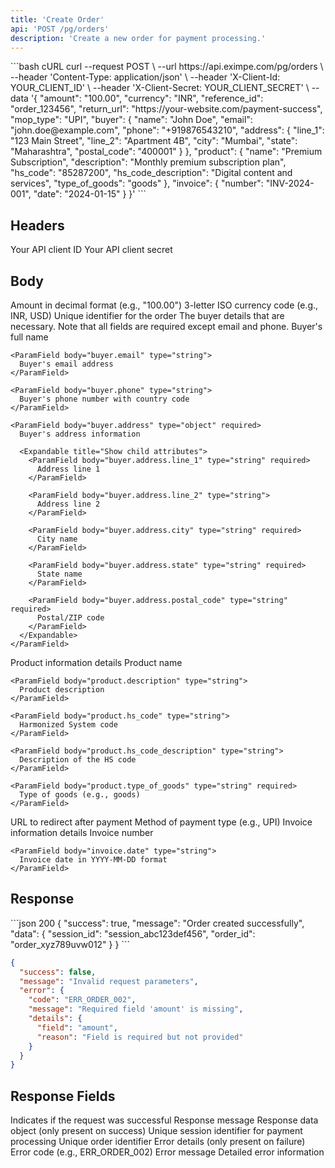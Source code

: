 ```yaml
---
title: 'Create Order'
api: 'POST /pg/orders'
description: 'Create a new order for payment processing.'
---
```


<RequestExample>
```bash cURL
curl --request POST \
  --url https://api.eximpe.com/pg/orders \
  --header 'Content-Type: application/json' \
  --header 'X-Client-Id: YOUR_CLIENT_ID' \
  --header 'X-Client-Secret: YOUR_CLIENT_SECRET' \
  --data '{
    "amount": "100.00",
    "currency": "INR",
    "reference_id": "order_123456",
    "return_url": "https://your-website.com/payment-success",
    "mop_type": "UPI",
    "buyer": {
      "name": "John Doe",
      "email": "john.doe@example.com",
      "phone": "+919876543210",
      "address": {
        "line_1": "123 Main Street",
        "line_2": "Apartment 4B",
        "city": "Mumbai",
        "state": "Maharashtra",
        "postal_code": "400001"
      }
    },
    "product": {
      "name": "Premium Subscription",
      "description": "Monthly premium subscription plan",
      "hs_code": "85287200",
      "hs_code_description": "Digital content and services",
      "type_of_goods": "goods"
    },
    "invoice": {
      "number": "INV-2024-001",
      "date": "2024-01-15"
    }
  }'
```
</RequestExample>

## Headers

<ParamField header="X-Client-Id" type="string" required>
  Your API client ID
</ParamField>

<ParamField header="X-Client-Secret" type="string" required>
  Your API client secret
</ParamField>

## Body

<ParamField body="amount" type="string" required>
  Amount in decimal format (e.g., "100.00")
</ParamField>

<ParamField body="currency" type="string" required>
  3-letter ISO currency code (e.g., INR, USD)
</ParamField>

<ParamField body="reference_id" type="string" required>
  Unique identifier for the order
</ParamField>

<ParamField body="buyer" type="object" required>
  The buyer details that are necessary. Note that all fields are required except email and phone.

  <Expandable title="Show child attributes">
    <ParamField body="buyer.name" type="string" required>
      Buyer's full name
    </ParamField>

    <ParamField body="buyer.email" type="string">
      Buyer's email address
    </ParamField>

    <ParamField body="buyer.phone" type="string">
      Buyer's phone number with country code
    </ParamField>

    <ParamField body="buyer.address" type="object" required>
      Buyer's address information

      <Expandable title="Show child attributes">
        <ParamField body="buyer.address.line_1" type="string" required>
          Address line 1
        </ParamField>

        <ParamField body="buyer.address.line_2" type="string">
          Address line 2
        </ParamField>

        <ParamField body="buyer.address.city" type="string" required>
          City name
        </ParamField>

        <ParamField body="buyer.address.state" type="string" required>
          State name
        </ParamField>

        <ParamField body="buyer.address.postal_code" type="string" required>
          Postal/ZIP code
        </ParamField>
      </Expandable>
    </ParamField>
  </Expandable>
</ParamField>

<ParamField body="product" type="object" required>
  Product information details

  <Expandable title="Show child attributes">
    <ParamField body="product.name" type="string" required>
      Product name
    </ParamField>

    <ParamField body="product.description" type="string">
      Product description
    </ParamField>

    <ParamField body="product.hs_code" type="string">
      Harmonized System code
    </ParamField>

    <ParamField body="product.hs_code_description" type="string">
      Description of the HS code
    </ParamField>

    <ParamField body="product.type_of_goods" type="string" required>
      Type of goods (e.g., goods)
    </ParamField>
  </Expandable>
</ParamField>

<ParamField body="return_url" type="string">
  URL to redirect after payment
</ParamField>

<ParamField body="mop_type" type="string">
  Method of payment type (e.g., UPI)
</ParamField>

<ParamField body="invoice" type="object">
  Invoice information details

  <Expandable title="Show child attributes">
    <ParamField body="invoice.number" type="string">
      Invoice number
    </ParamField>

    <ParamField body="invoice.date" type="string">
      Invoice date in YYYY-MM-DD format
    </ParamField>
  </Expandable>
</ParamField>

## Response

<ResponseExample>
```json 200
{
  "success": true,
  "message": "Order created successfully",
  "data": {
    "session_id": "session_abc123def456",
    "order_id": "order_xyz789uvw012"
  }
}
```

```json Error Response
{
  "success": false,
  "message": "Invalid request parameters",
  "error": {
    "code": "ERR_ORDER_002",
    "message": "Required field 'amount' is missing",
    "details": {
      "field": "amount",
      "reason": "Field is required but not provided"
    }
  }
}
```
</ResponseExample>

## Response Fields

<ResponseField name="success" type="boolean">
  Indicates if the request was successful
</ResponseField>

<ResponseField name="message" type="string">
  Response message
</ResponseField>

<ResponseField name="data" type="object">
  Response data object (only present on success)
</ResponseField>

<ResponseField name="data.session_id" type="string">
  Unique session identifier for payment processing
</ResponseField>

<ResponseField name="data.order_id" type="string">
  Unique order identifier
</ResponseField>

<ResponseField name="error" type="object">
  Error details (only present on failure)
</ResponseField>

<ResponseField name="error.code" type="string">
  Error code (e.g., ERR_ORDER_002)
</ResponseField>

<ResponseField name="error.message" type="string">
  Error message
</ResponseField>

<ResponseField name="error.details" type="object">
  Detailed error information
</ResponseField>